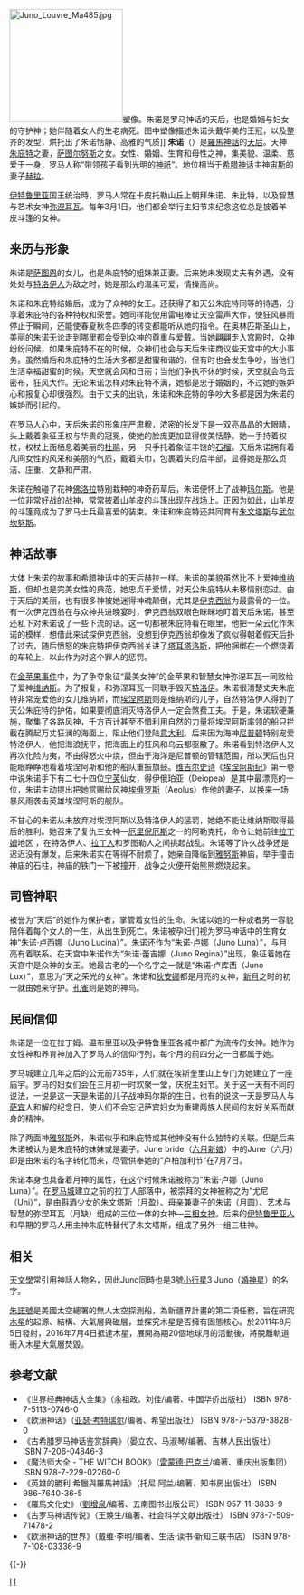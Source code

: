 {{noteTA
|G1=希臘神話
|1=zh-cn:朱诺;zh-tw:茱諾;zh-hk:茱諾
}}
{{unreferenced|time=2018-07-18T09:55:25+00:00}}
[[File:Juno_Louvre_Ma485.jpg|200px]]塑像。朱诺是罗马神话的天后，也是婚姻与妇女的守护神；她伴随着女人的生老病死。图中塑像描述朱诺头戴华美的王冠，以及整齐的发型，烘托出了朱诺恬静、高雅的气质]]
'''朱诺'''（{{lang-la|Ivno}}）是[[羅馬神話|羅馬神話]]的[[天后_(近東神話)|天后]]。天神[[朱庇特|朱庇特]]之妻，[[萨图尔努斯|萨图尔努斯]]之女。女性、婚姻、生育和母性之神，集美貌、温柔、慈爱于一身，罗马人称“带领孩子看到光明的[[神祇|神祇]]”。地位相当于[[希腊神话|希腊神话]]主神[[宙斯|宙斯]]的妻子[[赫拉|赫拉]]。

[[伊特鲁里亚|伊特鲁里亚]]国王统治時，罗马人常在卡皮托勒山丘上朝拜朱诺、朱比特，以及智慧与艺术女神[[弥涅耳瓦|弥涅耳瓦]]。每年3月1日，他们都会举行主妇节来纪念这位总是披着羊皮斗篷的女神。

== 来历与形象 ==
朱诺是[[萨图恩|萨图恩]]的女儿，也是朱庇特的姐妹兼正妻。后来她未发现丈夫有外遇，没有处处与[[特洛伊人|特洛伊人]]为敌之时，她是那么的温柔可爱，情操高尚。

朱诺和朱庇特结婚后，成为了众神的女王。还获得了和天公朱庇特同等的待遇，分享着朱庇特的各种特权和荣誉。她同样能使用雷电棒让天空雷声大作，使狂风暴雨停止于瞬间，还能使春夏秋冬四季的转变都能听从她的指令。在奥林匹斯圣山上，美丽的朱诺无论走到哪里都会受到众神的尊重与爱戴。当她翩翩走入宫殿时，众神纷纷问候，如果朱庇特不在的时候，众神们也会与天后朱诺商议些天宫中的大小事务。虽然婚后和朱庇特的生活大多都是甜蜜和谐的，但有时也会发生争吵，当他们生活幸福甜蜜的时候，天空就会风和日丽；当他们争执不休的时候，天空就会乌云密布，狂风大作。无论朱诺怎样对朱庇特不满，她都是忠于婚姻的，不过她的嫉妒心和报复心却很强烈。由于丈夫的出轨，朱诺和朱庇特的争吵大多都是因为朱诺的嫉妒而引起的。

在罗马人心中，天后朱诺的形象庄严肃穆，浓密的长发下是一双亮晶晶的大眼睛，头上戴着象征王权与华贵的冠冕，使她的脸庞更加显得俊美恬静。她一手持着权杖，权杖上面栖息着美丽的[[杜鹃|杜鹃]]，另一只手托着象征丰饶的[[石榴|石榴]]。天后朱诺拥有着凡间女性的风采和美丽的气质，戴着头巾，包裹着头的后半部，显得她是那么贞洁、庄重、文静和严肃。

朱诺在触碰了花神[[佛洛拉|佛洛拉]]特别栽种的神奇药草后，朱诺便怀上了战神[[玛尔斯|玛尔斯]]。他是一位非常好战的战神，常常披着山羊皮的斗篷出现在战场上。正因为如此，山羊皮的斗篷竟成为了罗马士兵最喜爱的装束。朱诺和朱庇特还共同育有[[朱文塔斯|朱文塔斯]]与[[武尔坎努斯|武尔坎努斯]]。

== 神话故事 ==
大体上朱诺的故事和希腊神话中的天后赫拉一样。朱诺的美貌虽然比不上爱神[[维纳斯|维纳斯]]，但却也是完美女性的典范，她忠贞于爱情，对天公朱庇特从未移情别恋过。由于天后的美丽，也有很多神被她迷得神魂颠倒，尤其是[[伊克西翁|伊克西翁]]为最露骨的一位。有一次伊克西翁在与众神共进晚宴时，伊克西翁双眼色眯眯地盯着天后朱诺，甚至还私下对朱诺说了一些下流的话。这一切都被朱庇特看在眼里，他把一朵云化作朱诺的模样，想借此来试探伊克西翁，没想到伊克西翁却像发了疯似得朝着假天后扑了过去，随后愤怒的朱庇特把伊克西翁关进了[[塔耳塔洛斯|塔耳塔洛斯]]，把他捆绑在一个燃烧着的车轮上，以此作为对这个罪人的惩罚。

在[[金苹果事件|金苹果事件]]中，为了争夺象征“最美女神”的金苹果和智慧女神弥涅耳瓦一同败给了爱神[[维纳斯|维纳斯]]。为了报复，和弥涅耳瓦一同联手毁灭[[特洛伊|特洛伊]]。朱诺很清楚丈夫朱庇特非常宠爱他的女儿维纳斯，而[[埃涅阿斯|埃涅阿斯]]则是维纳斯的儿子，自然特洛伊人得到了天公朱庇特的护佑，如果要彻底消灭特洛伊人一定会煞费工夫。于是，朱诺软硬兼施，聚集了各路风神，千方百计甚至不惜利用自然的力量将埃涅阿斯率领的船只拦截在腾起万丈狂澜的海面上，阻止他们登陆[[意大利|意大利]]。后来因为海神[[尼普顿|尼普顿]]特别宠爱特洛伊人，他把海浪抚平，把海面上的狂风和乌云都驱散了。朱诺看到特洛伊人又再次化险为夷，不由得怒火中烧，但由于海洋是尼普顿的管辖范围，所以天后也只能眼睁睁地看着埃涅阿斯和他的船队重振旗鼓。[[维吉尔|维吉尔]][[史诗|史诗]]《[[埃涅阿斯纪|埃涅阿斯纪]]》第一卷中说朱诺手下有二七十四位[[宁芙|宁芙]]仙女，得伊俄珀亚（Deiopea）是其中最漂亮的一位，朱诺主动提出把她赏赐给风神[[埃俄罗斯|埃俄罗斯]]（Aeolus）作他的妻子，以换来一场暴风雨袭击英雄埃涅阿斯的舰队。

不甘心的朱诺从未放弃对埃涅阿斯以及特洛伊人的惩罚，她绝不能让维纳斯取得最后的胜利。她召来了复仇三女神—[[厄里倪厄斯|厄里倪厄斯]]之一的阿勒克托，命令让她前往[[拉丁姆|拉丁姆]]地区 ，在特洛伊人、[[拉丁人|拉丁人]]和罗图勒人之间挑起战乱。朱诺等了许久战争还是迟迟没有爆发，后来朱诺实在等得不耐烦了，她亲自降临到[[雅努斯|雅努斯]]神庙，举手撞击神庙的石柱，神庙的铁门一下被撞开，战争之火便开始熊熊燃烧起来。

== 司管神职 ==
被誉为“天后”的她作为保护者，掌管着女性的生命。朱诺以她的一种或者另一容貌陪伴着每个女人的一生，从出生到死亡。朱诺被孕妇们视为罗马神话中的生育女神“朱诺·[[卢西娜|卢西娜]]（Juno Lucina）”。朱诺还作为“朱诺·[[卢娜|卢娜]]（Juno Luna）”，与月亮有着联系。在天宫中朱诺作为“朱诺·蕾吉娜（Juno Regina）”出现，象征着她在天宫中是众神的女王。她最古老的一个名字之一就是“朱诺·卢库西（Juno Lux）”，意思为“天之荣光的女神”。朱诺和[[狄安娜|狄安娜]]都是月亮的女神，[[新月|新月]]之时的初一就由她来守护。[[孔雀|孔雀]]则是她的神鸟。

== 民间信仰 ==
朱诺是一位在拉丁姆、温布里亚以及伊特鲁里亚各城中都广为流传的女神。她作为女性神和养育神加入了罗马人的信仰行列，每个月的前四分之一日都属于她。

罗马城建立几年之后的公元前735年，人们就在埃斯奎里山上专门为她建立了一座庙宇。罗马的妇女们会在三月初一时欢聚一堂，庆祝主妇节。关于这一天有不同的说法，一说是这一天是朱诺的儿子战神玛尔斯的生日，也有的说这一天是罗马人与[[萨宾|萨宾]]人和解的纪念日，使人们不会忘记萨宾妇女为重建两族人民间的友好关系而献身的精神。

除了两面神[[雅努斯|雅努斯]]外，朱诺似乎和朱庇特或其他神没有什么独特的关联。但是后来朱诺被认为是朱庇特的妹妹或是妻子。June bride（[[六月新娘|六月新娘]]）中的June（六月）即是由朱诺的名字转化而来，尽管供奉她的“卢柏加利节”在7月7日。

朱诺本身也具备着月神的属性，在这个时候朱诺被称为“朱诺·卢娜（Juno Luna）”。在[[罗马城|罗马城]]建立之前的拉丁人部落中，被崇拜的女神被称之为“尤尼（Uni）”，是由斟酒少女的朱文塔斯（月盈）、母亲兼妻子的朱诺（月圆）、艺术与智慧的弥涅耳瓦（月缺）组成的三位一体的女神—[[三相女神|三相女神]]。后来的[[伊特鲁里亚人|伊特鲁里亚人]]和早期的罗马人用主神朱庇特替代了朱文塔斯，组成了另外一组三柱神。

== 相关 ==
[[天文學|天文學]]常引用神話人物名，因此Juno同時也是3號[[小行星|小行星]]3 Juno（[[婚神星|婚神星]]）的名字。

[[朱諾號|朱諾號]]是美國太空總署的無人太空探測船，為新疆界計畫的第二項任務，旨在研究[[木星|木星]]的起源、結構、大氣層與磁層，並探究木星是否擁有固態核心。於2011年8月5日發射，2016年7月4日抵達木星，展開為期20個地球月的活動後，將脫離軌道衝入木星大氣層焚毀。

== 参考文献 ==
*《世界经典神话大全集》（余祖政、刘佳/编著、中国华侨出版社） ISBN 978-7-5113-0746-0
*《欧洲神话》（[[亚瑟·考特瑞尔|亚瑟·考特瑞尔]]/编著、希望出版社） ISBN 978-7-5379-3828-0
*《古希腊罗马神话鉴赏辞典》（晏立农、马淑琴/编著、吉林人民出版社） ISBN 7-206-04846-3
*《魔法师大全 - THE WITCH BOOK》（[[雷蒙德·巴克兰|雷蒙德·巴克兰]]/编著、重庆出版集团） ISBN 978-7-229-02260-0
*《英雄的勝利 希臘與羅馬神話》（托尼·阿兰/编著、知书房出版社） ISBN 986-7640-36-5
*《羅馬文化史》（[[劉增泉|劉增泉]]/编著、五南图书出版公司） ISBN 957-11-3833-9
*《古罗马神话传说》（王焕生/编著、社会科学文献出版社） ISBN 978-7-509-71478-2
*《欧洲神话的世界》（戴维·李明/编著、生活·读书·新知三联书店） ISBN 978-7-108-03336-9

{{-}}
{{罗马神话}}

{{Authority control}}
[[Category:羅馬女神|I]]
[[Category:月神|I]]